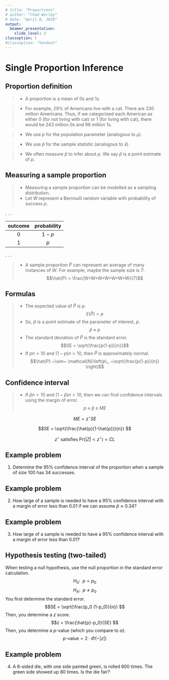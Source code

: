 ```yaml
---
# title: "Proportions"
# author: "Chad Worley"
# date: "April 8, 2019"
output:
  beamer_presentation:
    slide_level: 2
classoption: t
#classoption: "handout"
---
```


# Single Proportion Inference

## Proportion definition

>- A proportion is a mean of 0s and 1s.

>- For example, 29% of Americans live with a cat. There are 330 million Americans. Thus, if we categorized each American as either 0 (for not living with cat) or 1 (for living with cat), there would be 243 million 0s and 96 million 1s.

>- We use $p$ for the population parameter (analogous to $\mu$).

>- We use $\hat{p}$ for the sample statistic (analogous to $\bar{x}$).

>- We often measure $\hat{p}$ to infer about $p$. We say $\hat{p}$ is a point estimate of $p$.

## Measuring a sample proportion

>- Measuring a sample proportion can be modelled as a sampling distribution.
>- Let $W$ represent a Bernoulli random variable with probability of success $p$.

. . .

| outcome | probability  |
|:-----:|:---------:|
|   0   |   $1-p$   |
|   1   |   $p$     |

. . .

>- A sample proportion $\hat{P}$ can represent an average of many instances of $W$. For example, maybe the sample size is 7:
$$\hat{P} = \frac{W+W+W+W+W+W+W}{7}$$

## Formulas

>- The expected value of $\hat{P}$ is $p$.
$$E(\hat{P}) = p$$
>- So, $\hat{p}$ is a point estimate of the parameter of interest, $p$.
$$\hat{p} ~\approx~ p$$
>- The standard deviation of $\hat{P}$ is the standard error.
$$SE = \sqrt{\frac{p(1-p)}{n}}$$
>- If $pn>10$ and $(1-p)n>10$, then $\hat{P}$ is approximately normal.
$$\hat{P} ~\sim~ \mathcal{N}\left(p\,, ~\sqrt{\frac{p(1-p)}{n}}  \right)$$

## Confidence interval

>- If $\hat{p}n>10$ and $(1-\hat{p})n>10$, then we can find confidence intervals using the margin of error.
$$p ~ \approx ~ \hat{p}\pm ME$$

$$ME = z^{\star} SE $$

$$SE = \sqrt{\frac{\hat{p}(1-\hat{p})}{n}} $$

$$z^\star \text{ satisfies } \text{Pr}(|Z|<z^\star)=CL $$

## Example problem
1. Determine the 95% confidence interval of the proportion when a sample of size 100 has 34 successes.


## Example problem
2. How large of a sample is needed to have a 95% confidence interval with a margin of error less than 0.01 if we can assume $\hat{p} \approx 0.34$?

## Example problem
3. How large of a sample is needed to have a 95% confidence interval with a margin of error less than 0.01?


## Hypothesis testing (two-tailed)
When testing a null hypothesis, use the null proportion in the standard error calculation.
$$H_0:~~p=p_0 $$
$$H_\text{A}:~~p\ne p_0 $$
You first determine the standard error.
$$SE = \sqrt{\frac{p_0 (1-p_0)}{n}} $$
Then, you determine a $z$ score.
$$z = \frac{\hat{p}-p_0}{SE} $$
Then, you determine a $p$-value (which you compare to $\alpha$).
$$p\text{-value} = 2\cdot\Phi(-|z|) $$

## Example problem
4. A 6-sided die, with one side painted green, is rolled 600 times. The green side showed up 80 times. Is the die fair? 



